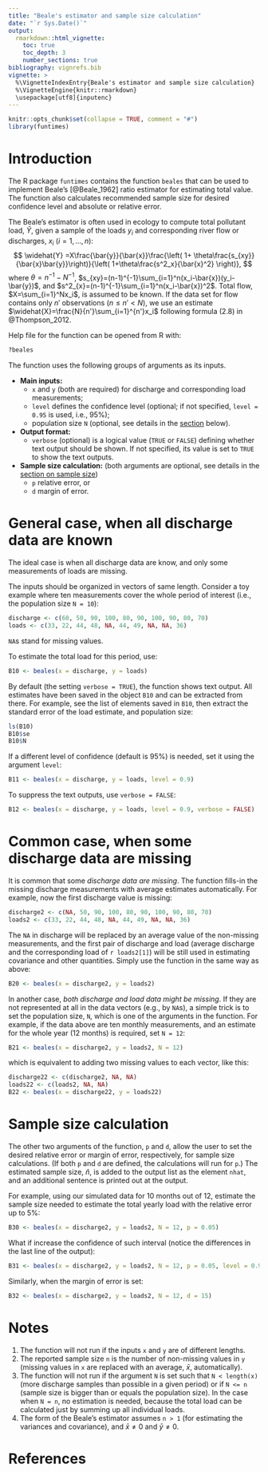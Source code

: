 ```yaml
---
title: "Beale's estimator and sample size calculation"
date: "`r Sys.Date()`"
output: 
  rmarkdown::html_vignette:
    toc: true
    toc_depth: 3
    number_sections: true
bibliography: vignrefs.bib
vignette: >
  %\VignetteIndexEntry{Beale's estimator and sample size calculation}
  %\VignetteEngine{knitr::rmarkdown}
  \usepackage[utf8]{inputenc}
---
```

  
```r
knitr::opts_chunk$set(collapse = TRUE, comment = "#")
library(funtimes)
```

# Introduction

The R package `funtimes` contains the function `beales` that can be used to implement Beale's [@Beale_1962] ratio estimator for estimating total value. The function also calculates recommended sample size for desired confidence level and absolute or relative error.

The Beale's estimator is often used in ecology to compute total pollutant load, $\widehat{Y}$, given a sample of the loads $y_i$ and corresponding river flow or discharges, $x_i$ ($i = 1,\ldots,n$):
$$
\widehat{Y}
=X\frac{\bar{y}}{\bar{x}}\frac{\left( 1+ \theta\frac{s_{xy}}{\bar{x}\bar{y}}\right)}{\left( 1+\theta\frac{s^2_x}{\bar{x}^2} \right)},
$$
where $\theta=n^{-1} - N^{-1}$, $s_{xy}=(n-1)^{-1}\sum_{i=1}^n(x_i-\bar{x})(y_i-\bar{y})$, and $s^2_{x}=(n-1)^{-1}\sum_{i=1}^n(x_i-\bar{x})^2$. 
Total flow, $X=\sum_{i=1}^Nx_i$, is assumed to be known. If the data set for flow contains only  $n'$ observations ($n\leqslant n'< N$), we use an estimate $\widehat{X}=\frac{N}{n'}\sum_{i=1}^{n'}x_i$ following formula (2.8) in @Thompson_2012.

Help file for the function can be opened from R with:
```r
?beales
```


The function uses the following groups of arguments as its inputs.

* **Main inputs:** 
  + `x` and `y` (both are required) for discharge and corresponding load measurements; 
  + `level` defines the confidence level (optional; if not specified, `level = 0.95` is used, i.e., 95%); 
  + population size `N` (optional, see details in the [section](#sec:dm) below).
* **Output format:** 
  + `verbose` (optional) is a logical value (`TRUE` or `FALSE`) defining whether text output should be shown. If not specified, its value is set to `TRUE` to show the text outputs.
* **Sample size calculation:** (both arguments are optional, see details in the [section on sample size](#sec:samsize))
  + `p` relative error, or 
  + `d` margin of error.

# General case, when all discharge data are known

The ideal case is when all discharge data are know, and only some measurements of loads are missing.

The inputs should be organized in vectors of same length. Consider a toy example where ten measurements cover the whole period of interest (i.e., the population size `N = 10`):
```r
discharge <- c(60, 50, 90, 100, 80, 90, 100, 90, 80, 70)
loads <- c(33, 22, 44, 48, NA, 44, 49, NA, NA, 36)
```
`NA`s stand for missing values.

To estimate the total load for this period, use:
```r
B10 <- beales(x = discharge, y = loads)
```
By default (the setting `verbose = TRUE`), the function shows text output. All estimates have been saved in the object `B10` and can be extracted from there. For example, see the list of elements saved in `B10`, then extract the standard error of the load estimate, and population size:
```r
ls(B10)
B10$se
B10$N
```

If a different level of confidence (default is 95%) is needed, set it using the argument `level`:
```r
B11 <- beales(x = discharge, y = loads, level = 0.9)
```

To suppress the text outputs, use `verbose = FALSE`:
```r
B12 <- beales(x = discharge, y = loads, level = 0.9, verbose = FALSE)
```



# Common case, when some discharge data are missing {#sec:dm}

It is common that some *discharge data are missing*. The function fills-in the missing discharge measurements with average estimates automatically. For example, now the first discharge value is missing:
```r
discharge2 <- c(NA, 50, 90, 100, 80, 90, 100, 90, 80, 70)
loads2 <- c(33, 22, 44, 48, NA, 44, 49, NA, NA, 36)
```

The `NA` in discharge will be replaced by an average value of the non-missing measurements, and the first pair of discharge and load (average discharge and the corresponding load of `r loads2[1]`) will be still used in estimating covariance and other quantities. Simply use the function in the same way as above:
```r
B20 <- beales(x = discharge2, y = loads2)
```

In another case, *both discharge and load data might be missing*. If they are not represented at all in the data vectors (e.g., by `NA`s), a simple trick is to set the population size, `N`, which is one of the arguments in the function. For example, if the data above are ten monthly measurements, and an estimate for the whole year (12 months) is required, set `N = 12`:
```r
B21 <- beales(x = discharge2, y = loads2, N = 12)
```
which is equivalent to adding two missing values to each vector, like this:
```r
discharge22 <- c(discharge2, NA, NA)
loads22 <- c(loads2, NA, NA)
B22 <- beales(x = discharge22, y = loads22)
```


# Sample size calculation {#sec:samsize}

The other two arguments of the function, `p` and `d`, allow the user to set the desired relative error or margin of error, respectively, for sample size calculations. (If both `p` and `d` are defined, the calculations will run for `p`.) The estimated sample size, $\hat{n}$, is added to the output list as the element `nhat`, and an additional sentence is printed out at the output.

For example, using our simulated data for 10 months out of 12, estimate the sample size needed to estimate the total yearly load with the relative error up to 5%:
```r
B30 <- beales(x = discharge2, y = loads2, N = 12, p = 0.05)
```

What if increase the confidence of such interval (notice the differences in the last line of the output):
```r
B31 <- beales(x = discharge2, y = loads2, N = 12, p = 0.05, level = 0.99)
```

Similarly, when the margin of error is set:
```r
B32 <- beales(x = discharge2, y = loads2, N = 12, d = 15)
```

# Notes

1. The function will not run if the inputs `x` and `y` are of different lengths.
2. The reported sample size `n` is the number of non-missing values in `y` (missing values in `x` are replaced with an average, $\bar{x}$, automatically).
3. The function will not run if the argument `N` is set such that `N < length(x)` (more discharge samples than possible in a given period) or if `N <= n` (sample size is bigger than or equals the population size). In the case when `N = n`, no estimation is needed, because the total load can be calculated just by summing up all individual loads.
4. The form of the Beale's estimator assumes `n > 1` (for estimating the variances and covariance), and $\bar{x}\neq 0$ and $\bar{y}\neq 0$.

# References
